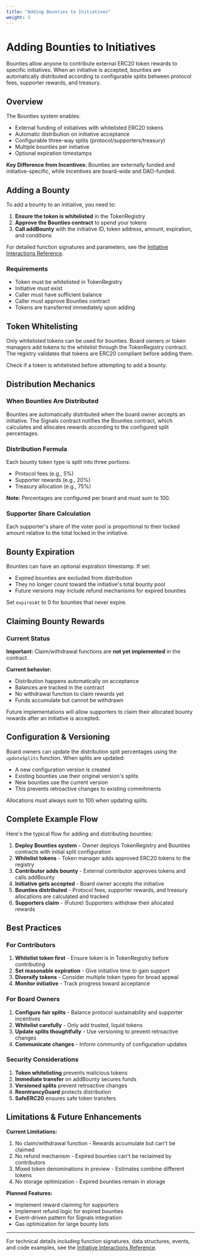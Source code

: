 ```yaml
---
title: "Adding Bounties to Initiatives"
weight: 5
---
```


# Adding Bounties to Initiatives

Bounties allow anyone to contribute external ERC20 token rewards to specific initiatives. When an initiative is accepted, bounties are automatically distributed according to configurable splits between protocol fees, supporter rewards, and treasury.

## Overview

The Bounties system enables:
- External funding of initiatives with whitelisted ERC20 tokens
- Automatic distribution on initiative acceptance
- Configurable three-way splits (protocol/supporters/treasury)
- Multiple bounties per initiative
- Optional expiration timestamps

**Key Difference from Incentives:** Bounties are externally funded and initiative-specific, while Incentives are board-wide and DAO-funded.

## Adding a Bounty

To add a bounty to an initiative, you need to:

1. **Ensure the token is whitelisted** in the TokenRegistry
2. **Approve the Bounties contract** to spend your tokens
3. **Call addBounty** with the initiative ID, token address, amount, expiration, and conditions

For detailed function signatures and parameters, see the [Initiative Interactions Reference](/reference/initiative-interactions#adding-bounties).

### Requirements

- Token must be whitelisted in TokenRegistry
- Initiative must exist
- Caller must have sufficient balance
- Caller must approve Bounties contract
- Tokens are transferred immediately upon adding

## Token Whitelisting

Only whitelisted tokens can be used for bounties. Board owners or token managers add tokens to the whitelist through the TokenRegistry contract. The registry validates that tokens are ERC20 compliant before adding them.

Check if a token is whitelisted before attempting to add a bounty.

## Distribution Mechanics

### When Bounties Are Distributed

Bounties are automatically distributed when the board owner accepts an initiative. The Signals contract notifies the Bounties contract, which calculates and allocates rewards according to the configured split percentages.

### Distribution Formula

Each bounty token type is split into three portions:
- Protocol fees (e.g., 5%)
- Supporter rewards (e.g., 20%)
- Treasury allocation (e.g., 75%)

**Note:** Percentages are configured per board and must sum to 100.

### Supporter Share Calculation

Each supporter's share of the voter pool is proportional to their locked amount relative to the total locked in the initiative.

## Bounty Expiration

Bounties can have an optional expiration timestamp. If set:
- Expired bounties are excluded from distribution
- They no longer count toward the initiative's total bounty pool
- Future versions may include refund mechanisms for expired bounties

Set `expiresAt` to 0 for bounties that never expire.

## Claiming Bounty Rewards

### Current Status

**Important:** Claim/withdrawal functions are **not yet implemented** in the contract.

**Current behavior:**
- Distribution happens automatically on acceptance
- Balances are tracked in the contract
- No withdrawal function to claim rewards yet
- Funds accumulate but cannot be withdrawn

Future implementations will allow supporters to claim their allocated bounty rewards after an initiative is accepted.

## Configuration & Versioning

Board owners can update the distribution split percentages using the `updateSplits` function. When splits are updated:
- A new configuration version is created
- Existing bounties use their original version's splits
- New bounties use the current version
- This prevents retroactive changes to existing commitments

Allocations must always sum to 100 when updating splits.

## Complete Example Flow

Here's the typical flow for adding and distributing bounties:

1. **Deploy Bounties system** - Owner deploys TokenRegistry and Bounties contracts with initial split configuration
2. **Whitelist tokens** - Token manager adds approved ERC20 tokens to the registry
3. **Contributor adds bounty** - External contributor approves tokens and calls addBounty
4. **Initiative gets accepted** - Board owner accepts the initiative
5. **Bounties distributed** - Protocol fees, supporter rewards, and treasury allocations are calculated and tracked
6. **Supporters claim** - (Future) Supporters withdraw their allocated rewards

## Best Practices

### For Contributors

1. **Whitelist token first** - Ensure token is in TokenRegistry before contributing
2. **Set reasonable expiration** - Give initiative time to gain support
3. **Diversify tokens** - Consider multiple token types for broad appeal
4. **Monitor initiative** - Track progress toward acceptance

### For Board Owners

1. **Configure fair splits** - Balance protocol sustainability and supporter incentives
2. **Whitelist carefully** - Only add trusted, liquid tokens
3. **Update splits thoughtfully** - Use versioning to prevent retroactive changes
4. **Communicate changes** - Inform community of configuration updates

### Security Considerations

1. **Token whitelisting** prevents malicious tokens
2. **Immediate transfer** on addBounty secures funds
3. **Versioned splits** prevent retroactive changes
4. **ReentrancyGuard** protects distribution
5. **SafeERC20** ensures safe token transfers

## Limitations & Future Enhancements

**Current Limitations:**
1. No claim/withdrawal function - Rewards accumulate but can't be claimed
2. No refund mechanism - Expired bounties can't be reclaimed by contributors
3. Mixed token denominations in preview - Estimates combine different tokens
4. No storage optimization - Expired bounties remain in storage

**Planned Features:**
- Implement reward claiming for supporters
- Implement refund logic for expired bounties
- Event-driven pattern for Signals integration
- Gas optimization for large bounty lists

---

For technical details including function signatures, data structures, events, and code examples, see the [Initiative Interactions Reference](/reference/initiative-interactions#adding-bounties).
